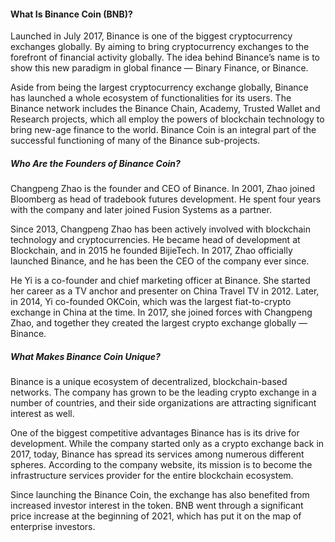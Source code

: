 #### What Is Binance Coin (BNB)?

Launched in July 2017, Binance is one of the biggest cryptocurrency exchanges globally. By aiming to bring cryptocurrency exchanges to the forefront of financial activity globally. The idea behind Binance’s name is to show this new paradigm in global finance — Binary Finance, or Binance.

Aside from being the largest cryptocurrency exchange globally, Binance has launched a whole ecosystem of functionalities for its users. The Binance network includes the Binance Chain, Academy, Trusted Wallet and Research projects, which all employ the powers of blockchain technology to bring new-age finance to the world. Binance Coin is an integral part of the successful functioning of many of the Binance sub-projects.

##### Who Are the Founders of Binance Coin?

Changpeng Zhao is the founder and CEO of Binance. In 2001, Zhao joined Bloomberg as head of tradebook futures development. He spent four years with the company and later joined Fusion Systems as a partner.

Since 2013, Changpeng Zhao has been actively involved with blockchain technology and cryptocurrencies. He became head of development at Blockchain, and in 2015 he founded BijieTech. In 2017, Zhao officially launched Binance, and he has been the CEO of the company ever since.

He Yi is a co-founder and chief marketing officer at Binance. She started her career as a TV anchor and presenter on China Travel TV in 2012. Later, in 2014, Yi co-founded OKCoin, which was the largest fiat-to-crypto exchange in China at the time. In 2017, she joined forces with Changpeng Zhao, and together they created the largest crypto exchange globally — Binance.

##### What Makes Binance Coin Unique?

Binance is a unique ecosystem of decentralized, blockchain-based networks. The company has grown to be the leading crypto exchange in a number of countries, and their side organizations are attracting significant interest as well.

One of the biggest competitive advantages Binance has is its drive for development. While the company started only as a crypto exchange back in 2017, today, Binance has spread its services among numerous different spheres. According to the company website, its mission is to become the infrastructure services provider for the entire blockchain ecosystem.

Since launching the Binance Coin, the exchange has also benefited from increased investor interest in the token. BNB went through a significant price increase at the beginning of 2021, which has put it on the map of enterprise investors.

